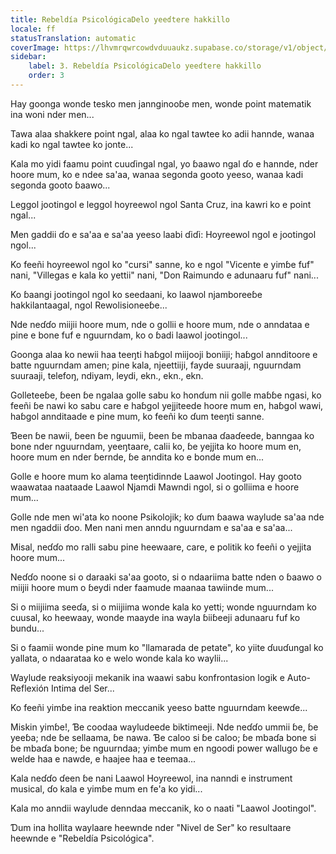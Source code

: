 ```yaml
---
title: Rebeldía PsicológicaDelo yeeɗtere hakkillo
locale: ff
statusTranslation: automatic
coverImage: https://lhvmrqwrcowdvduuaukz.supabase.co/storage/v1/object/public/strapi-uploads/small_cover-tratado-de-psicologia-revolucionaria.webp-5e15e1cec4e0ebebcde5d7fc7565d8fd.webp
sidebar:
    label: 3. Rebeldía PsicológicaDelo yeeɗtere hakkillo
    order: 3
---
```

Hay goonga wonde tesko men jannginooɓe men, wonde point matematik ina woni nder men...

Tawa alaa shakkere point ngal, alaa ko ngal tawtee ko adii hannde, wanaa kadi ko ngal tawtee ko jonte...

Kala mo yidi faamu point cuuɗingal ngal, yo ɓaawo ngal ɗo e hannde, nder hoore mum, ko e ndee sa'aa, wanaa segonda gooto yeeso, wanaa kadi segonda gooto ɓaawo...

Leggol jootingol e leggol hoyreewol ngol Santa Cruz, ina kawri ko e point ngal...

Men gaddii ɗo e sa'aa e sa'aa yeeso laabi ɗiɗi: Hoyreewol ngol e jootingol ngol...

Ko feeñi hoyreewol ngol ko "cursi" sanne, ko e ngol "Vicente e yimɓe fuf" nani, "Villegas e kala ko yettii" nani, "Don Raimundo e adunaaru fuf" nani...

Ko ɓaangi jootingol ngol ko seedaani, ko laawol njamboreeɓe hakkilantaagal, ngol Rewolisioneeɓe...

Nde neɗɗo miijii hoore mum, nde o gollii e hoore mum, nde o anndataa e pine e bone fuf e nguurndam, ko o ɓadi laawol jootingol...

Goonga alaa ko newii haa teeŋti haɓgol miijooji boniiji; haɓgol annditoore e batte nguurndam amen; pine kala, njeettiiji, fayde suuraaji, nguurndam suuraaji, telefoŋ, ndiyam, leydi, ekn., ekn., ekn.

Golleteeɓe, ɓeen ɓe ngalaa golle sabu ko honɗum nii golle maɓɓe ngasi, ko feeñi ɓe nawi ko sabu care e haɓgol yejjiteede hoore mum en, haɓgol wawi, haɓgol annditaade e pine mum, ko feeñi ko ɗum teeŋti sanne.

Ɓeen ɓe nawii, ɓeen ɓe nguumii, ɓeen ɓe mbanaa ɗaaɗeede, banngaa ko bone nder nguurndam, yeeŋtaare, calii ko, ɓe yejjita ko hoore mum en, hoore mum en nder ɓernde, ɓe anndita ko e bonde mum en...

Golle e hoore mum ko alama teeŋtidinnde Laawol Jootingol. Hay gooto waawataa naataade Laawol Njamdi Mawndi ngol, si o golliima e hoore mum...

Golle nde men wi'ata ko noone Psikolojik; ko ɗum ɓaawa waylude sa'aa nde men ngaddii ɗoo. Men nani men anndu nguurndam e sa'aa e sa'aa...

Misal, neɗɗo mo ralli sabu pine heewaare, care, e politik ko feeñi o yejjita hoore mum...

Neɗɗo noone si o daraaki sa'aa gooto, si o ndaariima batte nden o ɓaawo o miijii hoore mum o ɓeydi nder faamude maanaa tawiinde mum...

Si o miijiima seeɗa, si o miijiima wonde kala ko yetti; wonde nguurndam ko cuusal, ko heewaay, wonde maayde ina wayla ɓiiɓeeji adunaaru fuf ko bundu...

Si o faamii wonde pine mum ko "llamarada de petate", ko yiite ɗuuɗungal ko yallata, o ndaarataa ko e welo wonde kala ko waylii...

Waylude reaksiyooji mekanik ina waawi sabu konfrontasion logik e Auto-Reflexión Intima del Ser...

Ko feeñi yimɓe ina reaktion meccanik yeeso batte nguurndam keewɗe...

Miskin yimɓe!, Ɓe coodaa wayludeede biktimeeji. Nde neɗɗo ummii ɓe, ɓe yeeɓa; nde ɓe sellaama, ɓe nawa. Ɓe caloo si ɓe caloo; ɓe mbaɗa bone si ɓe mbaɗa bone; ɓe nguurndaa; yimɓe mum en ngoodi power wallugo ɓe e welde haa e nawde, e haajee haa e teemaa...

Kala neɗɗo ɗeen ɓe nani Laawol Hoyreewol, ina nanndi e instrument musical, ɗo kala e yimɓe mum en fe'a ko yidi...

Kala mo anndii waylude denndaa meccanik, ko o naati "Laawol Jootingol".

Ɗum ina hollita waylaare heewnde nder "Nivel de Ser" ko resultaare heewnde e "Rebeldía Psicológica".

